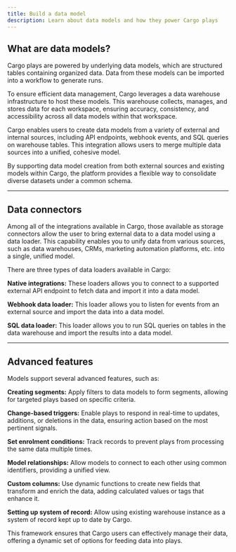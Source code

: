 ```yaml
---
title: Build a data model
description: Learn about data models and how they power Cargo plays
---
```


## What are data models?

Cargo plays are powered by underlying data models, which are structured tables containing organized data. Data from these models can be imported into a workflow to generate runs.

To ensure efficient data management, Cargo leverages a data warehouse infrastructure to host these models. This warehouse collects, manages, and stores data for each workspace, ensuring accuracy, consistency, and accessibility across all data models within that workspace.

Cargo enables users to create data models from a variety of external and internal sources, including API endpoints, webhook events, and SQL queries on warehouse tables. This integration allows users to merge multiple data sources into a unified, cohesive model.

By supporting data model creation from both external sources and existing models within Cargo, the platform provides a flexible way to consolidate diverse datasets under a common schema.

---

## Data connectors

Among all of the integrations available in Cargo, those available as storage connectors allow the user to bring external data to a data model using a data loader. This capability enables you to unify data from various sources, such as data warehouses, CRMs, marketing automation platforms, etc. into a single, unified model.


There are three types of data loaders available in Cargo:

**Native integrations:** These loaders allows you to connect to a supported external API endpoint to fetch data and import it into a data model.

**Webhook data loader:** This loader allows you to listen for events from an external source and import the data into a data model.

**SQL data loader:** This loader allows you to run SQL queries on tables in the data warehouse and import the results into a data model.

---

## Advanced features

Models support several advanced features, such as:

**Creating segments:** Apply filters to data models to form segments, allowing for targeted plays based on specific criteria.

**Change-based triggers:** Enable plays to respond in real-time to updates, additions, or deletions in the data, ensuring action based on the most pertinent signals.

**Set enrolment conditions:** Track records to prevent plays from processing the same data multiple times.

**Model relationships:** Allow models to connect to each other using common identifiers, providing a unified view.

**Custom columns:** Use dynamic functions to create new fields that transform and enrich the data, adding calculated values or tags that enhance it.

**Setting up system of record:** Allow using existing warehouse instance as a system of record kept up to date by Cargo.

This framework ensures that Cargo users can effectively manage their data, offering a dynamic set of options for feeding data into plays.
